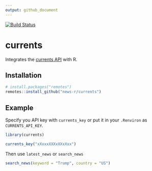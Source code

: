 ```yaml
---
output: github_document
---
```


[![Build Status](https://travis-ci.org/news-r/currents.svg?branch=master)](https://travis-ci.org/news-r/currents)

# currents

Integrates the [currents API](https://currentsapi.services/) with R.

## Installation

``` r
# install.packages("remotes")
remotes::install_github("news-r/currents")
```

## Example

Specify you API key with `currents_key` or put it in your `.Renviron` as `CURRENTS_API_KEY`.

```r
library(currents)

currents_key("xXxxxXXXxXXxXxx")
```

Then use `latest_news` or `search_news`

```r
search_news(keyword = "Trump", country = "US")
```